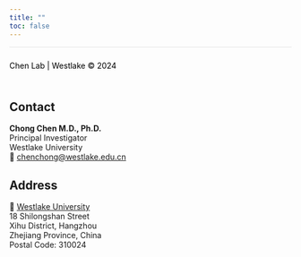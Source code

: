 ```yaml
---
title: ""
toc: false
---
```


<footer style="background-color: transparent; text-align: left; padding: 10px 0; color: black; font-size: 14px; border-top: 1px solid rgba(0, 0, 0, 0.1);">

Chen Lab \| Westlake © 2024

</footer>

## Contact

**Chong Chen M.D., Ph.D.**\
Principal Investigator\
Westlake University\
📧 [chenchong\@westlake.edu.cn](mailto:chenchong@westlake.edu.cn)

## Address

📍 [Westlake University](https://www.google.com/maps/place/西湖大学/@30.1339474,120.0769133,17z/data=!3m1!4b1!4m6!3m5!1s0x344b7ec56ca8d61b:0xabc80f84ace11271!8m2!3d30.1339474!4d120.0794882!16s%2Fg%2F11ddwx341f?entry=ttu&g_ep=EgoyMDI0MTIwMi4wIKXMDSoASAFQAw%3D%3D)\
18 Shilongshan Street\
Xihu District, Hangzhou\
Zhejiang Province, China\
Postal Code: 310024
